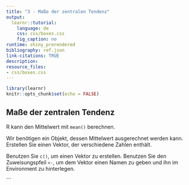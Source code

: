 ```yaml
---
title: "3 - Maße der zentralen Tendenz"
output:
  learnr::tutorial:
    language: de
    css: css/boxes.css
    fig_caption: no
runtime: shiny_prerendered
bibliography: ref.json
link-citations: TRUE
description: 
resource_files:
- css/boxes.css
---
```


```r
library(learnr)
knitr::opts_chunk$set(echo = FALSE)
```

## Maße der zentralen Tendenz

R kann den Mittelwert mit `mean()` berechnen. 

Wir benötigen ein Objekt, dessen Mittelwert ausgerechnet werden kann. 
Erstellen Sie einen Vektor, der verschiedene Zahlen enthält. 

Benutzen Sie `c()`, um einen Vektor zu erstellen. 
Benutzen Sie den Zuweisungspfeil `<-`, um dem Vektor einen Namen zu geben und ihn im Environment zu hinterlegen. 

```

